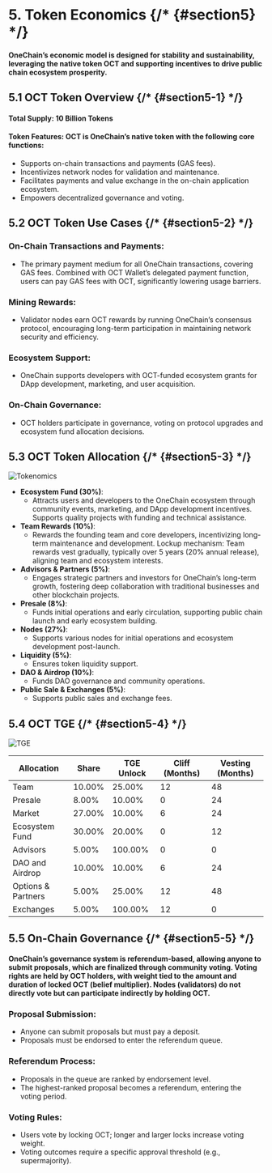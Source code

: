 
# 5. Token Economics {/* {#section5} */}

#### OneChain’s economic model is designed for stability and sustainability, leveraging the native token OCT and supporting incentives to drive public chain ecosystem prosperity.

## 5.1 OCT Token Overview {/* {#section5-1} */}

#### Total Supply: 10 Billion Tokens
#### Token Features: OCT is OneChain’s native token with the following core functions:
- Supports on-chain transactions and payments (GAS fees).
- Incentivizes network nodes for validation and maintenance.
- Facilitates payments and value exchange in the on-chain application ecosystem.
- Empowers decentralized governance and voting.

## 5.2 OCT Token Use Cases {/* {#section5-2} */}

### On-Chain Transactions and Payments:
- The primary payment medium for all OneChain transactions, covering GAS fees. Combined with OCT Wallet’s delegated payment function, users can pay GAS fees with OCT, significantly lowering usage barriers.

### Mining Rewards:
- Validator nodes earn OCT rewards by running OneChain’s consensus protocol, encouraging long-term participation in maintaining network security and efficiency.

### Ecosystem Support:
- OneChain supports developers with OCT-funded ecosystem grants for DApp development, marketing, and user acquisition.

### On-Chain Governance:
- OCT holders participate in governance, voting on protocol upgrades and ecosystem fund allocation decisions.

## 5.3 OCT Token Allocation {/* {#section5-3} */}

![Tokenomics](https://statics-testnet.onelabs.cc/tokenomics_en.png "Tokenomics")

- **Ecosystem Fund (30%)**:
  - Attracts users and developers to the OneChain ecosystem through community events, marketing, and DApp development incentives. Supports quality projects with funding and technical assistance.
- **Team Rewards (10%)**:
  - Rewards the founding team and core developers, incentivizing long-term maintenance and development. Lockup mechanism: Team rewards vest gradually, typically over 5 years (20% annual release), aligning team and ecosystem interests.
- **Advisors & Partners (5%)**:
  - Engages strategic partners and investors for OneChain’s long-term growth, fostering deep collaboration with traditional businesses and other blockchain projects.
- **Presale (8%)**:
  - Funds initial operations and early circulation, supporting public chain launch and early ecosystem building.
- **Nodes (27%)**:
  - Supports various nodes for initial operations and ecosystem development post-launch.
- **Liquidity (5%)**:
  - Ensures token liquidity support.
- **DAO & Airdrop (10%)**:
  - Funds DAO governance and community operations.
- **Public Sale & Exchanges (5%)**:
  - Supports public sales and exchange fees.

## 5.4 OCT TGE {/* {#section5-4} */}

![TGE](https://statics-testnet.onelabs.cc/tge_en.png "TGE")

| Allocation       | Share  | TGE Unlock | Cliff (Months) | Vesting (Months) |
|-----------------|--------|------------|----------------|------------------|
| Team            | 10.00% | 25.00%     | 12             | 48               |
| Presale         | 8.00%  | 10.00%     | 0              | 24               |
| Market          | 27.00% | 10.00%     | 6              | 24               |
| Ecosystem Fund  | 30.00% | 20.00%     | 0              | 12               |
| Advisors        | 5.00%  | 100.00%    | 0              | 0                |
| DAO and Airdrop | 10.00% | 10.00%     | 6              | 24               |
| Options & Partners | 5.00% | 25.00%  | 12             | 48               |
| Exchanges       | 5.00%  | 100.00%    | 12             | 0                |


## 5.5 On-Chain Governance {/* {#section5-5} */}

#### OneChain’s governance system is referendum-based, allowing anyone to submit proposals, which are finalized through community voting. Voting rights are held by OCT holders, with weight tied to the amount and duration of locked OCT (belief multiplier). Nodes (validators) do not directly vote but can participate indirectly by holding OCT.

### Proposal Submission:
- Anyone can submit proposals but must pay a deposit.
- Proposals must be endorsed to enter the referendum queue.

### Referendum Process:
- Proposals in the queue are ranked by endorsement level.
- The highest-ranked proposal becomes a referendum, entering the voting period.

### Voting Rules:
- Users vote by locking OCT; longer and larger locks increase voting weight.
- Voting outcomes require a specific approval threshold (e.g., supermajority).

